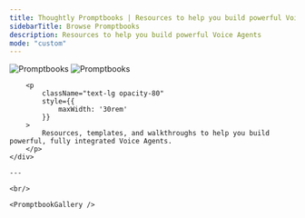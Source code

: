 ```yaml
---
title: Thoughtly Promptbooks | Resources to help you build powerful Voice Agents
sidebarTitle: Browse Promptbooks
description: Resources to help you build powerful Voice Agents
mode: "custom"
---
```



<div className='px-4 mx-auto max-w-8xl lg:px-12 min-h-screen'>
	<div className='py-8 pointer-events-none cursor-default'>
		<img className="block dark:hidden mb-8" src="/images/misc/promptbooks-light.svg" alt="Promptbooks" />
		<img className="hidden dark:block mb-8" src="/images/misc/promptbooks-dark.svg" alt="Promptbooks" />

		<p 
			className="text-lg opacity-80"
			style={{
				maxWidth: '30rem'
			}}
		>
			Resources, templates, and walkthroughs to help you build powerful, fully integrated Voice Agents.
		</p>
	</div>
	
	---

	<br/>

	<PromptbookGallery />
	
</div>

<CustomFooter />
